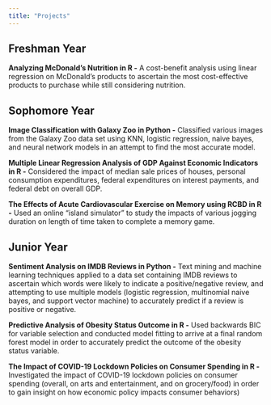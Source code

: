 ```yaml
---
title: "Projects"
---
```


## Freshman Year

**Analyzing McDonald's Nutrition in R -** A cost-benefit analysis using linear regression on McDonald's products to ascertain the most cost-effective products to purchase while still considering nutrition.

## Sophomore Year

**Image Classification with Galaxy Zoo in Python -** Classified various images from the Galaxy Zoo data set using KNN, logistic regression, naive bayes, and neural network models in an attempt to find the most accurate model.

**Multiple Linear Regression Analysis of GDP Against Economic Indicators in R -** Considered the impact of median sale prices of houses, personal consumption expenditures, federal expenditures on interest payments, and federal debt on overall GDP.

**The Effects of Acute Cardiovascular Exercise on Memory using RCBD in R -** Used an online "island simulator" to study the impacts of various jogging duration on length of time taken to complete a memory game.

## Junior Year

**Sentiment Analysis on IMDB Reviews in Python -** Text mining and machine learning techniques applied to a data set containing IMDB reviews to ascertain which words were likely to indicate a positive/negative review, and attempting to use multiple models (logistic regression, multinomial naive bayes, and support vector machine) to accurately predict if a review is positive or negative.

**Predictive Analysis of Obesity Status Outcome in R -** Used backwards BIC for variable selection and conducted model fitting to arrive at a final random forest model in order to accurately predict the outcome of the obesity status variable.

**The Impact of COVID-19 Lockdown Policies on Consumer Spending in R -** Investigated the impact of COVID-19 lockdown policies on consumer spending (overall, on arts and entertainment, and on grocery/food) in order to gain insight on how economic policy impacts consumer behaviors)
